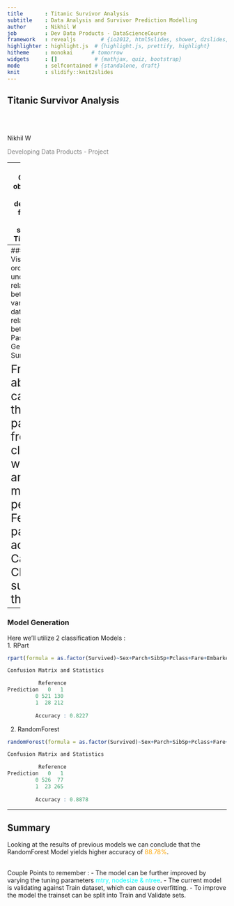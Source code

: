 ```yaml
---
title       : Titanic Survivor Analysis
subtitle    : Data Analysis and Survivor Prediction Modelling
author      : Nikhil W
job         : Dev Data Products - DataScienceCourse
framework   : revealjs        # {io2012, html5slides, shower, dzslides, ...}
highlighter : highlight.js  # {highlight.js, prettify, highlight}
hitheme     : monokai      # tomorrow
widgets     : []            # {mathjax, quiz, bootstrap}
mode        : selfcontained # {standalone, draft}
knit        : slidify::knit2slides
---
```



## Titanic Survivor Analysis
<br/>
<br/>

Nikhil W

<span style="color:gray;">Developing Data Products - Project</span>


---
### Project Overview
The objective for this project is to develop a model for prediciting passgenger survival on the Titanic accident.


Lets look at the train dataset available to us.
```r
library(ggplot2)
dtrain <- read.csv("train.csv")

```
```r
str(dtrain)
```



---
### Data Visualization
In order to better understand the relationship between different variables in the dataset, let's plot relationship between Passenger Class, Gender and Survived (0 or 1).
```r
g <- ggplot(data = dtrain, aes(Sex, fill=factor(Survived, labels =c("Perished","Survived")))) + geom_bar() 
g + facet_grid(.~ Pclass)
```

<span style="font-size:26px;">From above we can infer that male passengers from 3rd class cabin were among the most perished. Female passengers across all Cabin Classes survived the most.</span>

---

### Model Generation

<div align="left">
Here we'll utilize 2 classification Models :
<br/>
1. RPart
</div>
```r
rpart(formula = as.factor(Survived)~Sex+Parch+SibSp+Pclass+Fare+Embarked,data = dtrain, control = rpart.control(minsplit = 10, cp =  0.01), na.action= na.exclude)


```

```r
Confusion Matrix and Statistics

          Reference
Prediction   0   1
         0 521 130
         1  28 212
                                         
         Accuracy : 0.8227 
```
          

<div align="left">
2. RandomForest
</div>
```r
randomForest(formula = as.factor(Survived)~Sex+Parch+SibSp+Pclass+Fare+Embarked,data = dtrain, mtry = 5, nodesize = 10, ntree=500, na.action= na.exclude)
```

```r
Confusion Matrix and Statistics

          Reference
Prediction   0   1
         0 526  77
         1  23 265
                                          
         Accuracy : 0.8878 
```


---

## Summary

Looking at the results of previous models we can conclude that the RandomForest Model yields higher accuracy of <span style="color:orange;">88.78%</span>.
<br/>
<br/>

Couple Points to remember :
- The model can be further improved by varying the tuning parameters <span style="color:cyan;">mtry, nodesize & ntree</span>.
- The current model is validating against Train dataset, which can cause overfitting.
- To improve the model the trainset can be split into Train and Validate sets.




